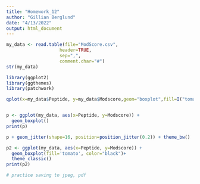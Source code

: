 ```yaml
---
title: "Homework_12"
author: "Gillian Berglund"
date: "4/13/2022"
output: html_document
---
```


```r
my_data <- read.table(file="ModScore.csv",
                    header=TRUE,
                    sep=",",
                    comment.char="#")
str(my_data)

library(ggplot2)
library(ggthemes)
library(patchwork)

qplot(x=my_data$Peptide, y=my_data$Modscore,geom="boxplot",fill=I("tomato")) 


p <- ggplot(my_data, aes(x=Peptide, y=Modscore)) + 
  geom_boxplot()
print(p)

p + geom_jitter(shape=16, position=position_jitter(0.2)) + theme_bw()

p2 <- ggplot(my_data, aes(x=Peptide, y=Modscore)) +
  geom_boxplot(fill='tomato', color="black")+
  theme_classic()
print(p2)

# practice saving to jpeg, pdf 
```
